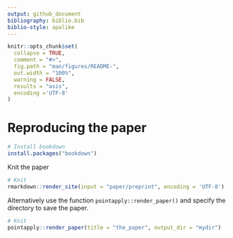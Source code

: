 ```yaml
---
output: github_document
bibliography: biblio.bib
biblio-style: apalike
---
```


<!--  use the --webtex argument in the YAML to render equations -->

```r
knitr::opts_chunk$set(
  collapse = TRUE,
  comment = "#>",
  fig.path = "man/figures/README-",
  out.width = "100%",
  warning = FALSE, 
  results = "asis",
  encoding ='UTF-8'
)
```


<!-- badges: start -->
<!-- [![License: GPL v3](https://img.shields.io/badge/License-GPL%20v3-blue.svg)](http://www.gnu.org/licenses/gpl-3.0) -->
<!-- [![DOI](https://zenodo.org/badge/240023228.svg)](https://zenodo.org/badge/latestdoi/240023228) -->
<!-- [![Travis build status](https://travis-ci.org/MartinSchobben/point.svg?branch=master)](https://travis-ci.org/MartinSchobben/point) -->
<!-- badges: end -->


# Reproducing the paper

``` r
# Install bookdown
install.packages("bookdown")
```

Knit the paper

``` r
# Knit
rmarkdown::render_site(input = "paper/preprint", encoding = 'UTF-8')
```

Alternatively use the function `pointapply::render_paper()` and specify the directory to save the paper.

``` r
# Knit
pointapply::render_paper(title = "the_paper", output_dir = "mydir")
```


